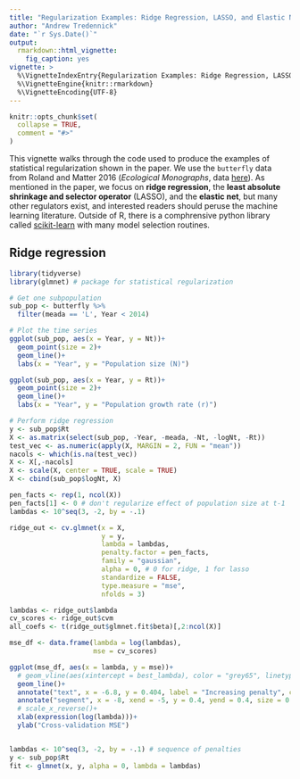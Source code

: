 ```yaml
---
title: "Regularization Examples: Ridge Regression, LASSO, and Elastic Net"
author: "Andrew Tredennick"
date: "`r Sys.Date()`"
output:
  rmarkdown::html_vignette:
    fig_caption: yes
vignette: >
  %\VignetteIndexEntry{Regularization Examples: Ridge Regression, LASSO, and Elastic Net}
  %\VignetteEngine{knitr::rmarkdown}
  %\VignetteEncoding{UTF-8}
---
```


```r
knitr::opts_chunk$set(
  collapse = TRUE,
  comment = "#>"
)
```

This vignette walks through the code used to produce the examples of statistical regularization shown in the paper. We use the `butterfly` data from Roland and Matter 2016 (*Ecological Monographs*, data [here](https://datadryad.org/resource/doi:10.5061/dryad.tp324)). As mentioned in the paper, we focus on **ridge regression**, the **least absolute shrinkage and selector operator** (LASSO), and the **elastic net**, but many other regulators exist, and interested readers should peruse the machine learning literature. Outside of R, there is a comphrensive python library called [scikit-learn](http://scikit-learn.org/stable/index.html) with many model selection routines.

##  Ridge regression
```r
library(tidyverse)
library(glmnet) # package for statistical regularization

# Get one subpopulation
sub_pop <- butterfly %>%
  filter(meada == 'L', Year < 2014)

# Plot the time series
ggplot(sub_pop, aes(x = Year, y = Nt))+
  geom_point(size = 2)+
  geom_line()+
  labs(x = "Year", y = "Population size (N)")

ggplot(sub_pop, aes(x = Year, y = Rt))+
  geom_point(size = 2)+
  geom_line()+
  labs(x = "Year", y = "Population growth rate (r)")

# Perform ridge regression
y <- sub_pop$Rt
X <- as.matrix(select(sub_pop, -Year, -meada, -Nt, -logNt, -Rt))
test_vec <- as.numeric(apply(X, MARGIN = 2, FUN = "mean"))
nacols <- which(is.na(test_vec))
X <- X[,-nacols]
X <- scale(X, center = TRUE, scale = TRUE)
X <- cbind(sub_pop$logNt, X)

pen_facts <- rep(1, ncol(X))
pen_facts[1] <- 0 # don't regularize effect of population size at t-1
lambdas <- 10^seq(3, -2, by = -.1)

ridge_out <- cv.glmnet(x = X, 
                       y = y, 
                       lambda = lambdas,
                       penalty.factor = pen_facts,
                       family = "gaussian", 
                       alpha = 0, # 0 for ridge, 1 for lasso 
                       standardize = FALSE, 
                       type.measure = "mse",
                       nfolds = 3)

lambdas <- ridge_out$lambda
cv_scores <- ridge_out$cvm
all_coefs <- t(ridge_out$glmnet.fit$beta)[,2:ncol(X)]

mse_df <- data.frame(lambda = log(lambdas),
                     mse = cv_scores)

ggplot(mse_df, aes(x = lambda, y = mse))+
  # geom_vline(aes(xintercept = best_lambda), color = "grey65", linetype = "dashed")+
  geom_line()+
  annotate("text", x = -6.8, y = 0.404, label = "Increasing penalty", color = "grey30")+
  annotate("segment", x = -8, xend = -5, y = 0.4, yend = 0.4, size = 0.4, arrow=arrow(length = unit(0.1,"in"), type = "closed"), color = "grey30")+
  # scale_x_reverse()+
  xlab(expression(log(lambda)))+
  ylab("Cross-validation MSE")


lambdas <- 10^seq(3, -2, by = -.1) # sequence of penalties
y <- sub_pop$Rt
fit <- glmnet(x, y, alpha = 0, lambda = lambdas)
```


